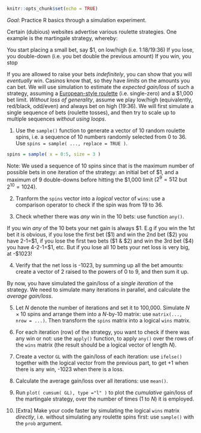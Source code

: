 ```r
knitr::opts_chunk$set(echo = TRUE)
```


*Goal*: Practice R basics through a simulation experiment.


Certain (dubious) websites advertise various roulette strategies. One example is the martingale strategy, whereby:

You start placing a small bet, say $1, on low/high (i.e. 1:18/19:36)
If you lose, you double-down (i.e. you bet double the previous amount)
If you win, you stop

If you are allowed to raise your bets *indefinitely*, you can show that you will *eventually* win. Casinos know that, so they have *limits* on the amounts you can bet. We will use simulation to estimate the *expected gain/loss* of such a strategy, assuming a [European-style roulette](https://en.wikipedia.org/wiki/Roulette#Roulette_table_layout) (i.e. single-zero) and a \$1,000 bet limit. *Without loss of generality*, assume we play low/high (equivalently, red/black, odd/even) and always bet on high (19:36). We will first simulate a single sequence of bets (roulette tosses), and then try to scale up to multiple sequences *without using loops*.

1. Use the `sample()` function to generate a vector of 10 random roulette spins, i.e. a sequence of 10 numbers randomly selected from 0 to 36. Use `spins = sample( ..., replace = TRUE )`.  

```r
spins = sample( x = 0:5, size = 3 )
```


Note: We used a sequence of 10 spins since that is the maximum number of possible bets in one iteration of the strategy: an initial bet of \$1, and a maximum of 9 double-downs before hitting the \$1,000 limit ($2^9=512$ but $2^{10}=1024$).

2. Tranform the `spins` vector into a *logical* vector of `wins`: use a comparison operator to check if the spin was from 19 to 36.

3. Check whether there was *any* win in the 10 bets: use function `any()`.

If you win *any* of the 10 bets your net gain is always \$1. E.g if you win the 1st bet it is obvious, if you lose the first bet (\$1) and win the 2nd bet (\$2) you have 2-1=\$1, if you lose the first two bets (\$1 & \$2) and win the 3rd bet (\$4) you have 4-2-1=\$1, etc. But if you lose all 10 bets your net loss is very big, at -\$1023!  

4. Verify that the net loss is -1023, by summing up all the bet amounts: create a vector of 2 raised to the powers of 0 to 9, and then sum it up.  

By now, you have simulated the gain/loss of a *single iteration* of the strategy. We need to simulate many iterations in parallel, and calculate the *average gain/loss*. 

5. Let $N$ denote the number of iterations and set it to 100,000. Simulate $N \times 10$ spins and arrange them into a $N$-by-$10$ matrix: use `matrix(..., nrow = ...)`. Then transform the `spins` matrix into a logical `wins` matrix. 

6. For each iteration (row) of the strategy, you want to check if there was any win or not: use the `apply()` function, to apply `any()` over the rows of the `wins` matrix (the result should be a logical vector of length $N$).

7. Create a vector `GL` with the gain/loss of each iteration: use `ifelse()` together with the logical vector from the previous part, to get +1 when there is any win, -1023 when there is a loss. 

8. Calculate the average gain/loss over all iterations: use `mean()`. 

9. Run `plot( cumsum( GL), type ="l" )` to plot the *cumulative* gain/loss of the martingale strategy, over the number of times (1 to $N$) it is employed.

10. [Extra] Make your code faster by simulating the logical `wins` matrix *directly*, i.e. without simulating any roulette spins first: use `sample()` with the `prob` argument.

